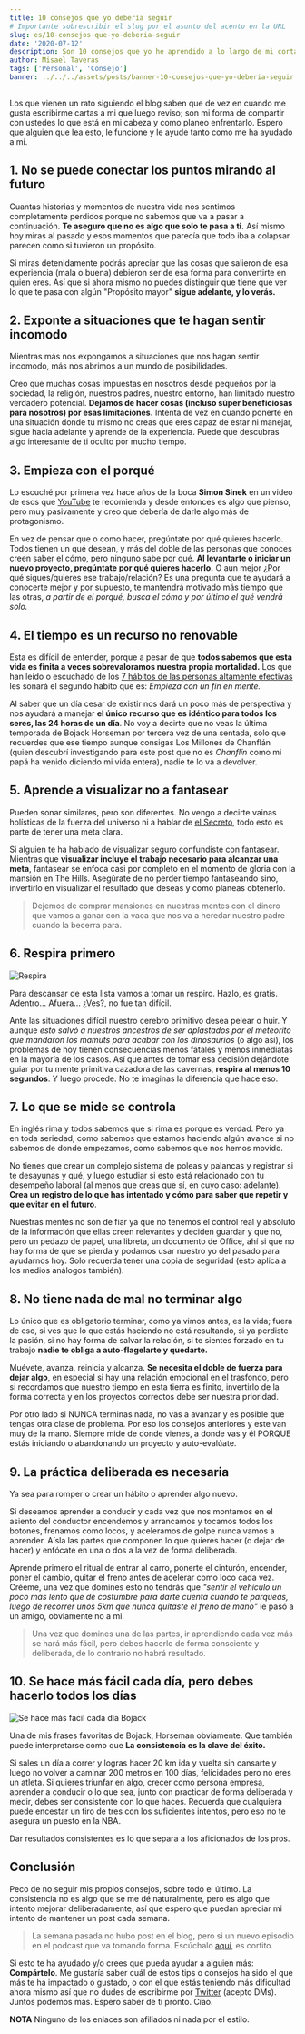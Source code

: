 ```yaml
---
title: 10 consejos que yo debería seguir
# Importante sobrescribir el slug por el asunto del acento en la URL
slug: es/10-consejos-que-yo-deberia-seguir
date: '2020-07-12'
description: Son 10 consejos que yo he aprendido a lo largo de mi corta vida pero que me falta ponerlas en práctica y que creo que podrían beneficiarte también y así me sirven a mi también de recordatorio.
author: Misael Taveras
tags: ['Personal', 'Consejo']
banner: ../../../assets/posts/banner-10-consejos-que-yo-deberia-seguir.jpg
---
```


Los que vienen un rato siguiendo el blog saben que de vez en cuando me gusta escribirme cartas a mi que luego reviso; son mi forma de compartir con ustedes lo que está en mi cabeza y como planeo enfrentarlo. Espero que alguien que lea esto, le funcione y le ayude tanto como me ha ayudado a mí.

## 1. No se puede conectar los puntos mirando al futuro

Cuantas historias y momentos de nuestra vida nos sentimos completamente perdidos porque no sabemos que va a pasar a continuación. **Te aseguro que no es algo que solo te pasa a ti.** Así mismo hoy miras al pasado y esos momentos que parecía que todo iba a colapsar parecen como si tuvieron un propósito.

Si miras detenidamente podrás apreciar que las cosas que salieron de esa experiencia (mala o buena) debieron ser de esa forma para convertirte en quien eres. Así que si ahora mismo no puedes distinguir que tiene que ver lo que te pasa con algún "Propósito mayor" **sigue adelante, y lo verás.**

## 2. Exponte a situaciones que te hagan sentir incomodo

Mientras más nos expongamos a situaciones que nos hagan sentir incomodo, más nos abrimos a un mundo de posibilidades.

Creo que muchas cosas impuestas en nosotros desde pequeños por la sociedad, la religión, nuestros padres, nuestro entorno, han limitado nuestro verdadero potencial. **Dejamos de hacer cosas (incluso súper beneficiosas para nosotros) por esas limitaciones.** Intenta de vez en cuando ponerte en una situación donde tú mismo no creas que eres capaz de estar ni manejar, sigue hacia adelante y aprende de la experiencia. Puede que descubras algo interesante de ti oculto por mucho tiempo.

## 3. Empieza con el porqué

Lo escuché por primera vez hace años de la boca **Simon Sinek** en un video de esos que [YouTube](https://www.youtube.com/watch?v=u4ZoJKF_VuA) te recomienda y desde entonces es algo que pienso, pero muy pasivamente y creo que debería de darle algo más de protagonismo.

En vez de pensar que o como hacer, pregúntate por qué quieres hacerlo. Todos tienen un qué desean, y más del doble de las personas que conoces creen saber el cómo, pero ninguno sabe por qué. **Al levantarte o iniciar un nuevo proyecto, pregúntate por qué quieres hacerlo.** O aun mejor ¿Por qué sigues/quieres ese trabajo/relación? Es una pregunta que te ayudará a conocerte mejor y por supuesto, te mantendrá motivado más tiempo que las otras, _a partir de el porqué, busca el cómo y por último el qué vendrá solo._

## 4. El tiempo es un recurso no renovable

Esta es difícil de entender, porque a pesar de que **todos sabemos que esta vida es finita a veces sobrevaloramos nuestra propia mortalidad.** Los que han leído o escuchado de los [7 hábitos de las personas altamente efectivas](https://www.amazon.com/h%C3%A1bitos-gente-altamente-efectiva-Spanish/dp/6079377063/) les sonará el segundo habito que es: _Empieza con un fin en mente._

Al saber que un día cesar de existir nos dará un poco más de perspectiva y nos ayudará a manejar **el único recurso que es idéntico para todos los seres, las 24 horas de un día**. No voy a decirte que no veas la última temporada de Bojack Horseman por tercera vez de una sentada, solo que recuerdes que ese tiempo aunque consigas Los Millones de Chanflán (quien descubrí investigando para este post que no es _Chanflín_ como mi papá ha venido diciendo mi vida entera), nadie te lo va a devolver.

## 5. Aprende a visualizar no a fantasear

Pueden sonar similares, pero son diferentes. No vengo a decirte vainas holísticas de la fuerza del universo ni a hablar de [el Secreto](https://www.amazon.com/Rhonda-Byrne/dp/1582701962), todo esto es parte de tener una meta clara.

Si alguien te ha hablado de visualizar seguro confundiste con fantasear. Mientras que **visualizar incluye el trabajo necesario para alcanzar una meta**, fantasear se enfoca casi por completo en el momento de gloria con la mansión en The Hills. Asegúrate de no perder tiempo fantaseando sino, invertirlo en visualizar el resultado que deseas y como planeas obtenerlo.

> Dejemos de comprar mansiones en nuestras mentes con el dinero que vamos a ganar con la vaca que nos va a heredar nuestro padre cuando la becerra para.

## 6. Respira primero

![Respira](https://media.giphy.com/media/krP2NRkLqnKEg/giphy.gif)

Para descansar de esta lista vamos a tomar un respiro. Hazlo, es gratis. Adentro... Afuera... ¿Ves?, no fue tan difícil.

Ante las situaciones difícil nuestro cerebro primitivo desea pelear o huir. Y aunque _esto salvó a nuestros ancestros de ser aplastados por el meteorito que mandaron los mamuts para acabar con los dinosaurios_ (o algo así), los problemas de hoy tienen consecuencias menos fatales y menos inmediatas en la mayoría de los casos. Así que antes de tomar esa decisión dejándote guiar por tu mente primitiva cazadora de las cavernas, **respira al menos 10 segundos**. Y luego procede. No te imaginas la diferencia que hace eso.

## 7. Lo que se mide se controla

En inglés rima y todos sabemos que si rima es porque es verdad. Pero ya en toda seriedad, como sabemos que estamos haciendo algún avance si no sabemos de donde empezamos, como sabemos que nos hemos movido.

No tienes que crear un complejo sistema de poleas y palancas y registrar si te desayunas y qué, y luego estudiar si esto está relacionado con tu desempeño laboral (al menos que creas que sí, en cuyo caso: adelante). **Crea un registro de lo que has intentado y cómo para saber que repetir y que evitar en el futuro**.

Nuestras mentes no son de fiar ya que no tenemos el control real y absoluto de la información que ellas creen relevantes y deciden guardar y que no, pero un pedazo de papel, una libreta, un documento de Office, ahí si que no hay forma de que se pierda y podamos usar nuestro yo del pasado para ayudarnos hoy. Solo recuerda tener una copia de seguridad (esto aplica a los medios análogos también).

## 8. No tiene nada de mal no terminar algo

Lo único que es obligatorio terminar, como ya vimos antes, es la vida; fuera de eso, si ves que lo que estás haciendo no está resultando, si ya perdiste la pasión, si no hay forma de salvar la relación, si te sientes forzado en tu trabajo **nadie te obliga a auto-flagelarte y quedarte.**

Muévete, avanza, reinicia y alcanza. **Se necesita el doble de fuerza para dejar algo**, en especial si hay una relación emocional en el trasfondo, pero si recordamos que nuestro tiempo en esta tierra es finito, invertirlo de la forma correcta y en los proyectos correctos debe ser nuestra prioridad.

Por otro lado si NUNCA terminas nada, no vas a avanzar y es posible que tengas otra clase de problema. Por eso los consejos anteriores y este van muy de la mano. Siempre mide de donde vienes, a donde vas y él PORQUE estás iniciando o abandonando un proyecto y auto-evalúate.

## 9. La práctica deliberada es necesaria

Ya sea para romper o crear un hábito o aprender algo nuevo.

Si deseamos aprender a conducir y cada vez que nos montamos en el asiento del conductor encendemos y arrancamos y tocamos todos los botones, frenamos como locos, y aceleramos de golpe nunca vamos a aprender. Aísla las partes que componen lo que quieres hacer (o dejar de hacer) y enfócate en una o dos a la vez de forma deliberada.

Aprende primero el ritual de entrar al carro, ponerte el cinturón, encender, poner el cambio, quitar el freno antes de acelerar como loco cada vez. Créeme, una vez que domines esto no tendrás que _"sentir el vehículo un poco más lento que de costumbre para darte cuenta cuando te parqueas, luego de recorrer unos 5km que nunca quitaste el freno de mano"_ le pasó a un amigo, obviamente no a mi.

> Una vez que domines una de las partes, ir aprendiendo cada vez más se hará más fácil, pero debes hacerlo de forma consciente y deliberada, de lo contrario no habrá resultado.

## 10. Se hace más fácil cada día, pero debes hacerlo todos los días

![Se hace más facil cada día Bojack](../../../assets/posts/bojack-it-gets-easier.png)

Una de mis frases favoritas de Bojack, Horseman obviamente. Que también puede interpretarse como que **La consistencia es la clave del éxito.**

Si sales un día a correr y logras hacer 20 km ida y vuelta sin cansarte y luego no volver a caminar 200 metros en 100 días, felicidades pero no eres un atleta. Si quieres triunfar en algo, crecer como persona empresa, aprender a conducir o lo que sea, junto con practicar de forma deliberada y medir, debes ser consistente con lo que haces. Recuerda que cualquiera puede encestar un tiro de tres con los suficientes intentos, pero eso no te asegura un puesto en la NBA.

Dar resultados consistentes es lo que separa a los aficionados de los pros.

## Conclusión

Peco de no seguir mis propios consejos, sobre todo el último. La consistencia no es algo que se me dé naturalmente, pero es algo que intento mejorar deliberadamente, así que espero que puedan apreciar mi intento de mantener un post cada semana.

> La semana pasada no hubo post en el blog, pero si un nuevo episodio en el podcast que va tomando forma. Escúchalo [aquí](https://anchor.fm/releaseonfridays/episodes/Dejemos-los-memes-de-punto-y-coma-egchr6?utm_source=blog), es cortito.

Si esto te ha ayudado y/o crees que pueda ayudar a alguien más: **Compártelo**. Me gustaría saber cuál de estos tips o consejos ha sido el que más te ha impactado o gustado, o con el que estás teniendo más dificultad ahora mismo así que no dudes de escribirme por [Twitter](https://twitter.com/taverasmisael) (acepto DMs). Juntos podemos más. Espero saber de ti pronto. Ciao.

**NOTA** Ninguno de los enlaces son afiliados ni nada por el estilo.
